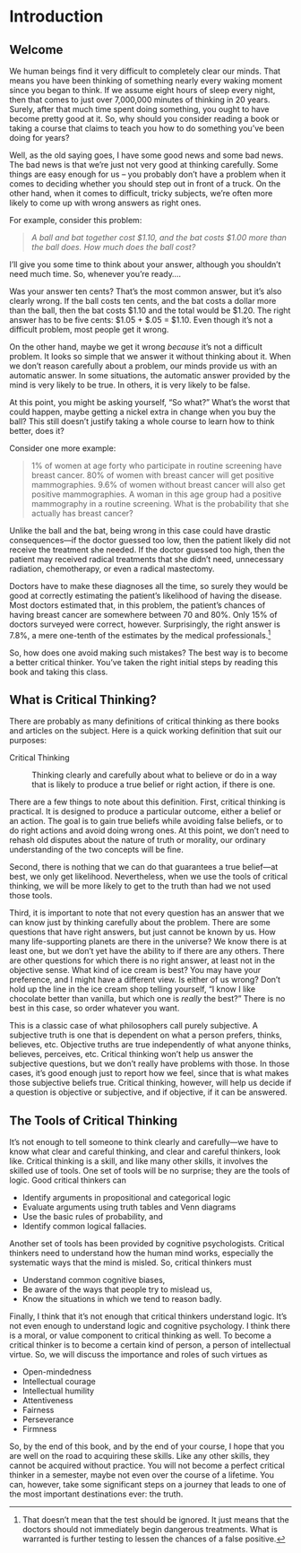 # Introduction {#intro}



## Welcome {#sec:welcome}


We human beings find it very difficult to completely clear our minds. That means you have been thinking of something nearly every waking moment since you began to think. If we assume eight hours of sleep every night, then that comes to just over 7,000,000 minutes of thinking in 20 years. Surely, after that much time spent doing something, you ought to have become pretty good at it. So, why should you consider reading a book or taking a course that claims to teach you how to do something you've been doing for years?

Well, as the old saying goes, I have some good news and some bad news. The bad news is that we're just not very good at thinking carefully. Some things are easy enough for us -- you probably don't have a problem when it comes to deciding whether you should step out in front of a truck. On the other hand, when it comes to difficult, tricky subjects, we're often more likely to come up with wrong answers as right ones.

For example, consider this problem:

> *A ball and bat together cost \$1.10, and the bat costs \$1.00 more than the ball does. How much does the ball cost?*

I'll give you some time to think about your answer, although you shouldn't need much time. So, whenever you're ready....

Was your answer ten cents? That's the most common answer, but it's also clearly wrong. If the ball costs ten cents, and the bat costs a dollar more than the ball, then the bat costs \$1.10 and the total would be \$1.20. The right answer has to be five cents: \$1.05 + \$.05 = \$1.10. Even though it's not a difficult problem, most people get it wrong.

On the other hand, maybe we get it wrong *because* it's not a difficult
problem. It looks so simple that we answer it without thinking about it.
When we don't reason carefully about a problem, our minds provide us
with an automatic answer. In some situations, the automatic answer
provided by the mind is very likely to be true. In others, it is very
likely to be false.

At this point, you might be asking yourself, "So what?" What's the worst
that could happen, maybe getting a nickel extra in change when you buy
the ball? This still doesn't justify taking a whole course to learn how
to think better, does it?

Consider one more example:

> 1% of women at age forty who participate in routine screening have
> breast cancer. 80% of women with breast cancer will get positive
> mammographies. 9.6% of women without breast cancer will also get
> positive mammographies. A woman in this age group had a positive
> mammography in a routine screening. What is the probability that she
> actually has breast cancer?

Unlike the ball and the bat, being wrong in this case could have drastic
consequences---if the doctor guessed too low, then the patient likely
did not receive the treatment she needed. If the doctor guessed too
high, then the patient may received radical treatments that she didn't
need, unnecessary radiation, chemotherapy, or even a radical mastectomy.

Doctors have to make these diagnoses all the time, so surely they would
be good at correctly estimating the patient's likelihood of having the
disease. Most doctors estimated that, in this problem, the patient's
chances of having breast cancer are somewhere between 70 and 80%. Only
15% of doctors surveyed were correct, however. Surprisingly, the right
answer is 7.8%, a mere one-tenth of the estimates by the medical
professionals.[^ignoretest]

So, how does one avoid making such mistakes? The best way is to become a
better critical thinker. You've taken the right initial steps by reading
this book and taking this class.

What is Critical Thinking? {#sec:what-crit-think}
--------------------------

There are probably as many definitions of critical thinking as there
books and articles on the subject. Here is a quick working definition
that suit our purposes:

Critical Thinking

:   Thinking clearly and carefully about what to believe or do in a way
    that is likely to produce a true belief or right action, if there is
    one.

There are a few things to note about this definition. First, critical
thinking is practical. It is designed to produce a particular outcome,
either a belief or an action. The goal is to gain true beliefs while
avoiding false beliefs, or to do right actions and avoid doing wrong
ones. At this point, we don't need to rehash old disputes about the
nature of truth or morality, our ordinary understanding of the two
concepts will be fine.

Second, there is nothing that we can do that guarantees a true
belief---at best, we only get likelihood. Nevertheless, when we use the
tools of critical thinking, we will be more likely to get to the truth
than had we not used those tools.

Third, it is important to note that not every question has an answer
that we can know just by thinking carefully about the problem. There are
some questions that have right answers, but just cannot be known by us.
How many life-supporting planets are there in the universe? We know
there is at least one, but we don't yet have the ability to if there are
any others. There are other questions for which there is no right
answer, at least not in the objective sense. What kind of ice cream is
best? You may have your preference, and I might have a different view.
Is either of us wrong? Don't hold up the line in the ice cream shop
telling yourself, "I know I like chocolate better than vanilla, but
which one is *really* the best?" There is no best in this case, so order
whatever you want.

This is a classic case of what philosophers call purely subjective. A
subjective truth is one that is dependent on what a person prefers,
thinks, believes, etc. Objective truths are true independently of what
anyone thinks, believes, perceives, etc. Critical thinking won't help us
answer the subjective questions, but we don't really have problems with
those. In those cases, it's good enough just to report how we feel,
since that is what makes those subjective beliefs true. Critical
thinking, however, will help us decide if a question is objective or
subjective, and if objective, if it can be answered.

## The Tools of Critical Thinking {#sec:tools-crit-think}


It's not enough to tell someone to think clearly and carefully---we have
to know what clear and careful thinking, and clear and careful thinkers,
look like. Critical thinking is a skill, and like many other skills, it
involves the skilled use of tools. One set of tools will be no surprise;
they are the tools of logic. Good critical thinkers can

-   Identify arguments in propositional and categorical logic
-   Evaluate arguments using truth tables and Venn diagrams
-   Use the basic rules of probability, and
-   Identify common logical fallacies.

Another set of tools has been provided by cognitive psychologists.
Critical thinkers need to understand how the human mind works,
especially the systematic ways that the mind is misled. So, critical
thinkers must

-   Understand common cognitive biases,
-   Be aware of the ways that people try to mislead us,
-   Know the situations in which we tend to reason badly.

Finally, I think that it's not enough that critical thinkers understand
logic. It's not even enough to understand logic and cognitive
psychology. I think there is a moral, or value component to critical
thinking as well. To become a critical thinker is to become a certain  kind of person, a person of  intellectual virtue. So, we will
discuss the importance and roles of such virtues as

-   Open-mindedness
-   Intellectual courage
-   Intellectual humility
-   Attentiveness
-   Fairness
-   Perseverance
-   Firmness

So, by the end of this book, and by the end of your course, I hope that
you are well on the road to acquiring these skills. Like any other
skills, they cannot be acquired without practice. You will not become a
perfect critical thinker in a semester, maybe not even over the course
of a lifetime. You can, however, take some significant steps on a
journey that leads to one of the most important destinations ever: the
truth.

[^ignoretest]: That doesn't mean that the test should be ignored. It just means
    that the doctors should not immediately begin dangerous treatments.
    What is warranted is further testing to lessen the chances of a
    false positive.
